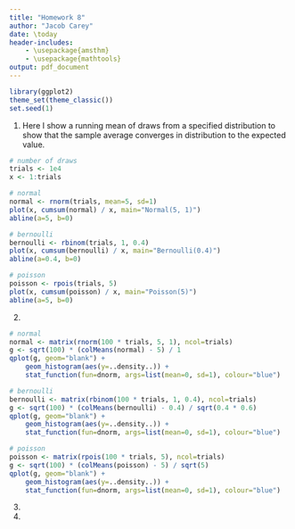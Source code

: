 ```yaml
---
title: "Homework 8"
author: "Jacob Carey"
date: \today
header-includes:
    - \usepackage{amsthm}
    - \usepackage{mathtools}
output: pdf_document
---
```


```r
library(ggplot2)
theme_set(theme_classic())
set.seed(1)
```

1. Here I show a running mean of draws from a specified distribution to show that the sample average converges in distribution to the expected value.
```r
# number of draws
trials <- 1e4
x <- 1:trials

# normal
normal <- rnorm(trials, mean=5, sd=1)
plot(x, cumsum(normal) / x, main="Normal(5, 1)")
abline(a=5, b=0)

# bernoulli
bernoulli <- rbinom(trials, 1, 0.4)
plot(x, cumsum(bernoulli) / x, main="Bernoulli(0.4)")
abline(a=0.4, b=0)

# poisson
poisson <- rpois(trials, 5)
plot(x, cumsum(poisson) / x, main="Poisson(5)")
abline(a=5, b=0)
```

2.
```r
# normal
normal <- matrix(rnorm(100 * trials, 5, 1), ncol=trials)
g <- sqrt(100) * (colMeans(normal) - 5) / 1
qplot(g, geom="blank") + 
    geom_histogram(aes(y=..density..)) +
    stat_function(fun=dnorm, args=list(mean=0, sd=1), colour="blue")

# bernoulli
bernoulli <- matrix(rbinom(100 * trials, 1, 0.4), ncol=trials)
g <- sqrt(100) * (colMeans(bernoulli) - 0.4) / sqrt(0.4 * 0.6)
qplot(g, geom="blank") + 
    geom_histogram(aes(y=..density..)) +
    stat_function(fun=dnorm, args=list(mean=0, sd=1), colour="blue")

# poisson
poisson <- matrix(rpois(100 * trials, 5), ncol=trials)
g <- sqrt(100) * (colMeans(poisson) - 5) / sqrt(5)
qplot(g, geom="blank") + 
    geom_histogram(aes(y=..density..)) +
    stat_function(fun=dnorm, args=list(mean=0, sd=1), colour="blue")
```

3.

4.
